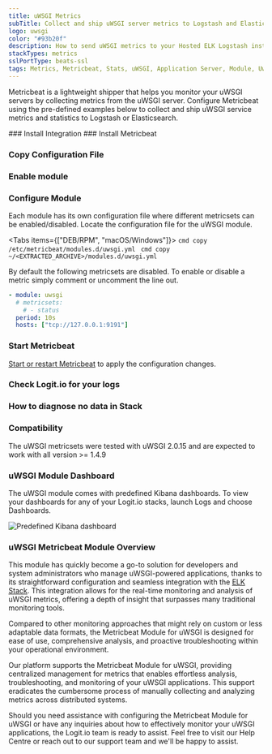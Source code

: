 ```yaml
---
title: uWSGI Metrics
subTitle: Collect and ship uWSGI server metrics to Logstash and Elasticsearch
logo: uwsgi
color: "#93b20f"
description: How to send uWSGI metrics to your Hosted ELK Logstash instance. Configure Metricbeat to send uWSGI server metrics to Logstash or Elasticsearch.
stackTypes: metrics
sslPortType: beats-ssl
tags: Metrics, Metricbeat, Stats, uWSGI, Application Server, Module, Uwsgi
---
```


Metricbeat is a lightweight shipper that helps you monitor your uWSGI 
servers by collecting metrics from the uWSGI server. Configure Metricbeat 
using the pre-defined examples below to collect and ship uWSGI 
service metrics and statistics to Logstash or Elasticsearch.

<Steps>
  ### Install Integration
  <InstallIntegration/>
  ### Install Metricbeat

  <InstallBeat beatname="metricbeat" />

  ### Copy Configuration File

  <MetricbeatOutput />

  ### Enable module

  <EnableMetricbeatModule module="uWSGI" />

  ### Configure Module

  Each module has its own configuration file where different metricsets can be enabled/disabled. 
  Locate the configuration file for the uWSGI module.
        
  <Tabs items={["DEB/RPM", "macOS/Windows"]}>
    <Tab>
      ```cmd copy
      /etc/metricbeat/modules.d/uwsgi.yml
      ```
    </Tab>
    <Tab>
      ```cmd copy
      ~/<EXTRACTED_ARCHIVE>/modules.d/uwsgi.yml
      ```
    </Tab>
  </Tabs>

  By default the following metricsets are disabled. To enable or disable a 
  metric simply comment or uncomment the line out.

  ```yml copy showLineNumbers
  - module: uwsgi
    # metricsets:
      # - status
    period: 10s
    hosts: ["tcp://127.0.0.1:9191"]
  ```

  ### Start Metricbeat

  [Start or restart Metricbeat](https://www.elastic.co/guide/en/beats/metricbeat/master/metricbeat-starting.html) 
  to apply the configuration changes.

  ### Check Logit.io for your logs

  <LaunchStack utmMedium="logs" utmCampaign="uwsgi_metricbeat" source="metrics_uwsgi" />

  ### How to diagnose no data in Stack

  <DiagnoseNoData />

  ### Compatibility

  The uWSGI metricsets were tested with uWSGI 2.0.15 and are expected to work with all version >= 1.4.9

  ### uWSGI Module Dashboard

  The uWSGI module comes with predefined Kibana dashboards. To view your dashboards for 
  any of your Logit.io stacks, launch Logs and choose Dashboards.

  ![Predefined Kibana dashboard](@/images/integrations/metricbeats/metricbeat_uwsgi_module.png)

</Steps>

### uWSGI Metricbeat Module Overview

This module has quickly become a go-to solution for developers and system administrators 
who manage uWSGI-powered applications, thanks to its straightforward configuration 
and seamless integration with the [ELK Stack](https://logit.io/blog/post/elk-stack-guide/). 
This integration allows for the real-time monitoring and analysis of uWSGI metrics, 
offering a depth of insight that surpasses many traditional monitoring tools.

Compared to other monitoring approaches that might rely on custom or less adaptable 
data formats, the Metricbeat Module for uWSGI is designed for ease of use, 
comprehensive analysis, and proactive troubleshooting within your operational environment.

Our platform supports the Metricbeat Module for uWSGI, providing centralized management 
for metrics that enables effortless analysis, troubleshooting, and monitoring of 
your uWSGI applications. This support eradicates the cumbersome process of manually 
collecting and analyzing metrics across distributed systems.

Should you need assistance with configuring the Metricbeat Module for uWSGI or have any 
inquiries about how to effectively monitor your uWSGI applications, the Logit.io team 
is ready to assist. Feel free to visit our Help Centre or reach out to our support 
team <IntercomButton text="via live chat" /> and we'll be happy to assist.
